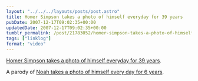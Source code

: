 ```yaml
---
layout: "../../../layouts/posts/post.astro"
title: Homer Simpson takes a photo of himself everyday for 39 years
pubDate: 2007-12-17T09:02:35+00:00
updatedDate: 2007-12-17T09:02:35+00:00
tumblr_permalink: /post/21783052/homer-simpson-takes-a-photo-of-himself-everyday
tags: ["linklog"]
format: "video"
---
```


[Homer Simpson takes a photo of himself everyday for 39 years][1].

A parody of [Noah takes a photo of himself every day for 6 years][2].

[1]: https://www.youtube.com/watch?v=jJajXv1n_VI
[2]: https://www.youtube.com/watch?v=6B26asyGKDo
